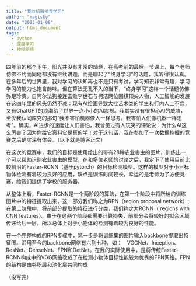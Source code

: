 ```yaml
---
title: "我与机器相互学习"
author: "magisky"
date: "2023-01-08"
output: html_document
tags:
  - python
  - 深度学习
  - 神经网络
---
```


<!--more-->
四年前的那个下午，阳光并没有非常的灿烂，在高考前的最后一节课上，每个老师仿佛不约而同地都没有继续讲题，而是聊起了“终身学习”的话题，我听得很认真。在多年后的世界里，我对学习的认知再也不是只有考试，学习知识非常有趣，学习学习的能力也饱含韵味。但在算法无孔不入的当下，“终身学习”这样一个话题仿佛弥足珍贵。自阿尔法狗接连击败李世石与柯洁两位围棋顶尖人物，人工智能的发展在这四年里的风头仍然不减：现有AI绘画导致大批艺术类的学生和行内人士不忿，又有ChatGPT的浪潮给了世界一点小小的AI震撼。我其实没有很担心AI的威胁，至少我认同库克的那句“我不害怕机器像人一样思考，我害怕人们像机器一样思考”。确实，AI进步的速度让人们害怕，我曾见过有人玩笑的评论说：为什么AI这么厉害？因为你给它资料它是真的学！对于这句话，我在参加了一次数据挖掘的竞赛之后确实深有体会。（以下就是博客正文）

在这次的竞赛中，我们的目标是使用给出的带有28种农业害虫的图片，训练出一个可以帮助识别农业害虫的模型，在和多位老师的讨论之后，我定下了使用目前比较前沿的Faster-RCNN（基于pytorch）的目标检测模型。这样的模型对于小目标物体检测有着较为良好的应用，缺点是训练时间较长，幸运的是老师为了方便竞赛，给我们提供了学校的服务器。

从整体上看，Faster-RCNN是一个两阶段的算法，在第一个阶段中将所给的训练图片中的特征提取出来，这一部分我们称之为RPN（region proposal network）;在第二阶段中，将前部分提取的特征进行分类，我们称之为RCNN（ regions with CNN features）。由于在这两个阶段都需要计算损失，前部分会将较好的拟合区域传递给后一层，所以总体上对于小物体的检测有着较为良好的性能。

在一个完整构成的RPN步骤中，第一步是将训练集的图片输入backbone提取出特征图。沿用至今的backbone网络有六到七种，如：　VGGNet、Inception、ResNet、DenseNet、FPN和DetNet。在我的实际使用中，是将传统Faster-RCNN构成中的VGG网络改成了在检测小物体目标性能较为优秀的FPN网络。FPN的结构是由卷积层和池化层共同构成

（没写完）